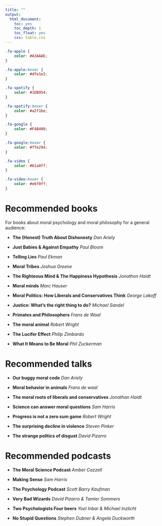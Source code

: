 ```yaml
---
title: ""
output: 
  html_document: 
    toc: yes
    toc_depth: 1
    toc_float: yes
    css: table.css
---
```


```css

.fa-apple {
    color: #A3AAAE;
}

.fa-apple:hover {
    color: #dfe1e2;
}

.fa-spotify {
    color: #1DB954;
}

.fa-spotify:hover {
    color: #a2f1be;
}

.fa-google {
    color: #F4B400;
}

.fa-google:hover {
    color: #ffe294;
}

.fa-video {
    color: #61a0ff;
}

.fa-video:hover {
    color: #e6f0ff;
}

```

# Recommended books

For books about moral psychology and moral philosophy for a general audience:

- **The (Honest) Truth About Dishonesty** *Dan Ariely*

- **Just Babies & Against Empathy** *Paul Bloom*

- **Telling Lies** *Paul Ekman*

- **Moral Tribes** *Joshua Greene*

- **The Righteous Mind & The Happiness Hypothesis** *Jonathon Haidt*

- **Moral minds** *Marc Hauser*

- **Moral Politics: How Liberals and Conservatives Think** *George Lakoff*

- **Justice: What's the right thing to do?** *Michael Sandel*

- **Primates and Philosophers** *Frans de Waal*

- **The moral animal** *Robert Wright*

- **The Lucifer Effect** *Philip Zimbardo* 

- **What It Means to Be Moral** *Phil Zuckerman*


# Recommended talks

- **Our buggy moral code** *Dan Ariely* [<i class="fa fa-video"></i>](https://www.ted.com/talks/dan_ariely_our_buggy_moral_code?language=en)

- **Moral behavior in animals** *Frans de waal* [<i class="fa fa-video"></i>](https://www.ted.com/talks/frans_de_waal_moral_behavior_in_animals?language=en)

- **The moral roots of liberals and conservatives** *Jonathan Haidt* [<i class="fa fa-video"></i>](https://www.ted.com/talks/jonathan_haidt_the_moral_roots_of_liberals_and_conservatives)

- **Science can answer moral questions** *Sam Harris* [<i class="fa fa-video"></i>](https://www.ted.com/talks/sam_harris_science_can_answer_moral_questions)


- **Progress is not a zero sum game** *Robert Wright* [<i class="fa fa-video"></i>](https://www.ted.com/talks/robert_wright_progress_is_not_a_zero_sum_game)

- **The surprising decline in violence** *Steven Pinker* [<i class="fa fa-video"></i>](https://www.ted.com/talks/steven_pinker_the_surprising_decline_in_violence?language=en)

- **The strange politics of disgust** *David Pizarro* [<i class="fa fa-video"></i>](https://www.ted.com/talks/david_pizarro_the_strange_politics_of_disgust?language=en)

# Recommended podcasts

- **The Moral Science Podcast** *Amber Cazzell* [<i class="fab fa-apple"></i>](https://podcasts.apple.com/us/podcast/the-moral-science-podcast/id1468695145) [<i class="fab fa-spotify"></i>](https://open.spotify.com/show/0GaXHC2UcuErWfKlMl3dcf) [<i class="fab fa-google"></i>](https://podcasts.google.com/feed/aHR0cHM6Ly9hbmNob3IuZm0vcy9iZGRjYmM4L3BvZGNhc3QvcnNz?hl=en)

- **Making Sense** *Sam Harris* [<i class="fab fa-apple"></i>](https://podcasts.apple.com/us/podcast/making-sense-with-sam-harris/id733163012) [<i class="fab fa-spotify"></i>](https://open.spotify.com/show/5rgumWEx4FsqIY8e1wJNAk) [<i class="fab fa-google"></i>](https://podcasts.google.com/feed/aHR0cDovL3dha2luZ3VwLmxpYnN5bi5jb20vcnNz/episode/NGZmZGJiNGZjYWJkNGYzMDlmMDQ0ZjM4Y2MwZGJjN2E)

- **The Psychology Podcast** *Scott Barry Kaufman* [<i class="fab fa-apple"></i>](https://podcasts.apple.com/us/podcast/the-psychology-podcast-with-scott-barry-kaufman/id942777522) [<i class="fab fa-spotify"></i>](https://open.spotify.com/show/4POIiQQjnQOuz0AqnLk3KZ) [<i class="fab fa-google"></i>](https://podcasts.google.com/feed/aHR0cHM6Ly9hbmNob3IuZm0vcy8yZjU1YmZjMC9wb2RjYXN0L3Jzcw==)

- **Very Bad Wizards** *David Pizarro & Tamler Sommers* [<i class="fab fa-apple"></i>](https://podcasts.apple.com/us/podcast/very-bad-wizards/id557975157) [<i class="fab fa-spotify"></i>](https://open.spotify.com/show/4gGFerFYkDHnezTlwExEbu?si=AU5C1BzDTMCaS7uc_wqrjw) [<i class="fab fa-google"></i>](https://play.google.com/music/managemusic?t=Very_Bad_Wizards)

- **Two Psychologists Four beers** *Yoel Inbar & Michael Inzlicht* [<i class="fab fa-apple"></i>](https://podcasts.apple.com/us/podcast/two-psychologists-four-beers/id1387529624) [<i class="fab fa-spotify"></i>](https://open.spotify.com/show/2C9rFEeoHdUp2mXtXKlEnd) [<i class="fab fa-google"></i>](https://podcasts.google.com/feed/aHR0cHM6Ly93d3cuZm91cmJlZXJzLmNvbS9yc3M)

- **No Stupid Questions** *Stephen Dubner & Angela Duckworth* [<i class="fab fa-apple"></i>](https://podcasts.apple.com/us/podcast/no-stupid-questions/id1510056899) [<i class="fab fa-spotify"></i>](https://open.spotify.com/show/6Z49m4VQ4TfQ28Cnl42yiT) [<i class="fab fa-google"></i>](https://podcasts.google.com/feed/aHR0cHM6Ly93d3cub21ueWNvbnRlbnQuY29tL2QvcGxheWxpc3QvYWFlYTRlNjktYWY1MS00OTVlLWFmYzktYTk3NjAxNDY5MjJiL2RjNWI1NWNhLTVmMDAtNDA2My1iNDdmLWFiODcwMTYzZDJiNy9jYTYzYWE1Mi1lZjdiLTQzZWUtOGJhNS1hYjg3MDE2NDUyMzEvcG9kY2FzdC5yc3M)